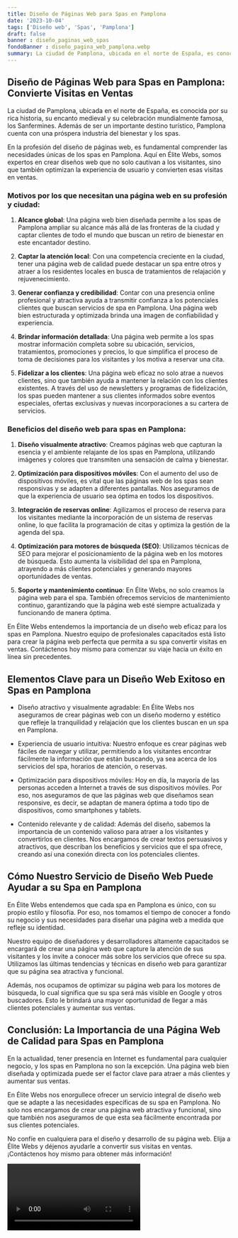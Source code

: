 ```yaml
---
title: Diseño de Páginas Web para Spas en Pamplona
date: '2023-10-04'
tags: ['Diseño web', 'Spas', 'Pamplona']
draft: false
banner : diseño_paginas_web_spas
fondoBanner : diseño_pagina_web_pamplona.webp
summary: La ciudad de Pamplona, ubicada en el norte de España, es conocida por su rica historia, su encanto medieval y su celebración mundialmente famosa, los Sanfermines. Además de ser un importante destino turístico, Pamplona cuenta con una próspera industria del bienestar y los spas.
---
```


## Diseño de Páginas Web para Spas en Pamplona: Convierte Visitas en Ventas

La ciudad de Pamplona, ubicada en el norte de España, es conocida por su rica historia, su encanto medieval y su celebración mundialmente famosa, los Sanfermines. Además de ser un importante destino turístico, Pamplona cuenta con una próspera industria del bienestar y los spas.

En la profesión del diseño de páginas web, es fundamental comprender las necesidades únicas de los spas en Pamplona. Aquí en Élite Webs, somos expertos en crear diseños web que no solo cautivan a los visitantes, sino que también optimizan la experiencia de usuario y convierten esas visitas en ventas.

### Motivos por los que necesitan una página web en su profesión y ciudad:

1. **Alcance global**: Una página web bien diseñada permite a los spas de Pamplona ampliar su alcance más allá de las fronteras de la ciudad y captar clientes de todo el mundo que buscan un retiro de bienestar en este encantador destino.

2. **Captar la atención local**: Con una competencia creciente en la ciudad, tener una página web de calidad puede destacar un spa entre otros y atraer a los residentes locales en busca de tratamientos de relajación y rejuvenecimiento.

3. **Generar confianza y credibilidad**: Contar con una presencia online profesional y atractiva ayuda a transmitir confianza a los potenciales clientes que buscan servicios de spa en Pamplona. Una página web bien estructurada y optimizada brinda una imagen de confiabilidad y experiencia.

4. **Brindar información detallada**: Una página web permite a los spas mostrar información completa sobre su ubicación, servicios, tratamientos, promociones y precios, lo que simplifica el proceso de toma de decisiones para los visitantes y los motiva a reservar una cita.

5. **Fidelizar a los clientes**: Una página web eficaz no solo atrae a nuevos clientes, sino que también ayuda a mantener la relación con los clientes existentes. A través del uso de newsletters y programas de fidelización, los spas pueden mantener a sus clientes informados sobre eventos especiales, ofertas exclusivas y nuevas incorporaciones a su cartera de servicios.

### Beneficios del diseño web para spas en Pamplona:

1. **Diseño visualmente atractivo**: Creamos páginas web que capturan la esencia y el ambiente relajante de los spas en Pamplona, utilizando imágenes y colores que transmiten una sensación de calma y bienestar.

2. **Optimización para dispositivos móviles**: Con el aumento del uso de dispositivos móviles, es vital que las páginas web de los spas sean responsivas y se adapten a diferentes pantallas. Nos aseguramos de que la experiencia de usuario sea óptima en todos los dispositivos.

3. **Integración de reservas online**: Agilizamos el proceso de reserva para los visitantes mediante la incorporación de un sistema de reservas online, lo que facilita la programación de citas y optimiza la gestión de la agenda del spa.

4. **Optimización para motores de búsqueda (SEO)**: Utilizamos técnicas de SEO para mejorar el posicionamiento de la página web en los motores de búsqueda. Esto aumenta la visibilidad del spa en Pamplona, atrayendo a más clientes potenciales y generando mayores oportunidades de ventas.

5. **Soporte y mantenimiento continuo**: En Élite Webs, no solo creamos la página web para el spa. También ofrecemos servicios de mantenimiento continuo, garantizando que la página web esté siempre actualizada y funcionando de manera óptima.

En Élite Webs entendemos la importancia de un diseño web eficaz para los spas en Pamplona. Nuestro equipo de profesionales capacitados está listo para crear la página web perfecta que permita a su spa convertir visitas en ventas. Contáctenos hoy mismo para comenzar su viaje hacia un éxito en línea sin precedentes.

<GifSeo />

<Cta />

## Elementos Clave para un Diseño Web Exitoso en Spas en Pamplona

- Diseño atractivo y visualmente agradable: En Élite Webs nos aseguramos de crear páginas web con un diseño moderno y estético que refleje la tranquilidad y relajación que los clientes buscan en un spa en Pamplona.

- Experiencia de usuario intuitiva: Nuestro enfoque es crear páginas web fáciles de navegar y utilizar, permitiendo a los visitantes encontrar fácilmente la información que están buscando, ya sea acerca de los servicios del spa, horarios de atención, o reservas.

- Optimización para dispositivos móviles: Hoy en día, la mayoría de las personas acceden a Internet a través de sus dispositivos móviles. Por eso, nos aseguramos de que las páginas web que diseñamos sean responsive, es decir, se adaptan de manera óptima a todo tipo de dispositivos, como smartphones y tablets.

- Contenido relevante y de calidad: Además del diseño, sabemos la importancia de un contenido valioso para atraer a los visitantes y convertirlos en clientes. Nos encargamos de crear textos persuasivos y atractivos, que describan los beneficios y servicios que el spa ofrece, creando así una conexión directa con los potenciales clientes.

## Cómo Nuestro Servicio de Diseño Web Puede Ayudar a su Spa en Pamplona

En Élite Webs entendemos que cada spa en Pamplona es único, con su propio estilo y filosofía. Por eso, nos tomamos el tiempo de conocer a fondo su negocio y sus necesidades para diseñar una página web a medida que refleje su identidad.

Nuestro equipo de diseñadores y desarrolladores altamente capacitados se encargará de crear una página web que capture la atención de sus visitantes y los invite a conocer más sobre los servicios que ofrece su spa. Utilizamos las últimas tendencias y técnicas en diseño web para garantizar que su página sea atractiva y funcional.

Además, nos ocupamos de optimizar su página web para los motores de búsqueda, lo cual significa que su spa será más visible en Google y otros buscadores. Esto le brindará una mayor oportunidad de llegar a más clientes potenciales y aumentar sus ventas.

## Conclusión: La Importancia de una Página Web de Calidad para Spas en Pamplona

En la actualidad, tener presencia en Internet es fundamental para cualquier negocio, y los spas en Pamplona no son la excepción. Una página web bien diseñada y optimizada puede ser el factor clave para atraer a más clientes y aumentar sus ventas. 

En Élite Webs nos enorgullece ofrecer un servicio integral de diseño web que se adapte a las necesidades específicas de su spa en Pamplona. No solo nos encargamos de crear una página web atractiva y funcional, sino que también nos aseguramos de que esta sea fácilmente encontrada por sus clientes potenciales.

No confíe en cualquiera para el diseño y desarrollo de su página web. Elija a Élite Webs y déjenos ayudarle a convertir sus visitas en ventas. ¡Contáctenos hoy mismo para obtener más información!

<Video />

<CtaBot job='Spas' city='Pamplona'/>

<Gmaps query='Pamplona+españa+maps' />